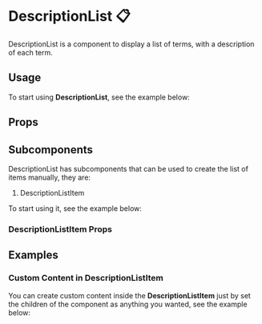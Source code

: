 

<Meta title="Components/DescriptionList" of={DescriptionListStories} />

# DescriptionList 📋
DescriptionList is a component to display a list of terms, with a description of each term.

## Usage
To start using **DescriptionList**, see the example below:

<Canvas of={DescriptionListStories.DocUsage} />

## Props
<ArgTypes of={DescriptionList} />

## Subcomponents
DescriptionList has subcomponents that can be used to create the list of items manually, they are:

1. DescriptionListItem

To start using it, see the example below:

<Canvas of={DescriptionListStories.DocSubcomponents} />

### DescriptionListItem Props
<ArgTypes of={DescriptionListItem} />

## Examples
### Custom Content in DescriptionListItem
You can create custom content inside the **DescriptionListItem** just by set the children of the component as anything you wanted, see the example below:

<Canvas of={DescriptionListStories.DocCustom} />
